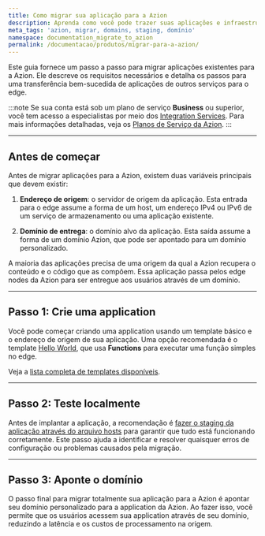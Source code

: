 ```yaml
---
title: Como migrar sua aplicação para a Azion
description: Aprenda como você pode trazer suas aplicações e infraestrutura para a Azion.
meta_tags: 'azion, migrar, domains, staging, domínio'
namespace: documentation_migrate_to_azion
permalink: /documentacao/produtos/migrar-para-a-azion/
---
```


Este guia fornece um passo a passo para migrar aplicações existentes para a Azion. Ele descreve os requisitos necessários e detalha os passos para uma transferência bem-sucedida de aplicações de outros serviços para o edge.

:::note
Se sua conta está sob um plano de serviço **Business** ou superior, você tem acesso a especialistas por meio dos [Integration Services](/pt-br/documentacao/servicos/solutions-lab/integration-services/). Para mais informações detalhadas, veja os [Planos de Serviço da Azion](https://www.azion.com/pt-br/servicos-profissionais/).
:::

---

## Antes de começar

Antes de migrar aplicações para a Azion, existem duas variáveis principais que devem existir:

1. **Endereço de origem**: o servidor de origem da aplicação. Esta entrada para o edge assume a forma de um host, um endereço IPv4 ou IPv6 de um serviço de armazenamento ou uma aplicação existente.
  <LinkButton link="/pt-br/documentacao/produtos/build/edge-application/origins/" label="Ir para referência de Origins" severity="secondary" target="_blank" />

2. **Domínio de entrega**: o domínio alvo da aplicação. Esta saída assume a forma de um domínio Azion, que pode ser apontado para um domínio personalizado. 
  <LinkButton link="/pt-br/documentacao/produtos/build/edge-application/domains/" label="saiba mais sobre Domains" severity="secondary" target="_blank" />

A maioria das aplicações precisa de uma origem da qual a Azion recupera o conteúdo e o código que as compõem. Essa aplicação passa pelos edge nodes da Azion para ser entregue aos usuários através de um domínio.

<LinkButton link="/pt-br/documentacao/produtos/guias/build/visao-geral/" label="saiba mais sobre applications" severity="secondary" target="_blank" />

---

## Passo 1: Crie uma application

Você pode começar criando uma application usando um template básico e o endereço de origem de sua aplicação. Uma opção recomendada é o template [Hello World](/pt-br/documentacao/produtos/guias/hello-world-template/), que usa **Functions** para executar uma função simples no edge.

<LinkButton link="/pt-br/documentacao/produtos/marketplace/visao-geral-templates-e-integracoes/" label="Ir para referência de Templates" severity="secondary" target="_blank" />

Veja a [lista completa de templates disponíveis](/pt-br/documentacao/produtos/guias/#azion-templates).

---

## Passo 2: Teste localmente

Antes de implantar a aplicação, a recomendação é [fazer o staging da aplicação através do arquivo hosts](/pt-br/documentacao/produtos/guias/testar-edge-application-atraves-do-arquivo-hosts/) para garantir que tudo está funcionando corretamente. Este passo ajuda a identificar e resolver quaisquer erros de configuração ou problemas causados pela migração.

---

## Passo 3: Aponte o domínio

O passo final para migrar totalmente sua aplicação para a Azion é apontar seu domínio personalizado para a application da Azion. Ao fazer isso, você permite que os usuários acessem sua application através de seu domínio, reduzindo a latência e os custos de processamento na origem.

<LinkButton link="/pt-br/documentacao/produtos/guias/apontar-dominio-para-a-azion/" label="consulte o guia de como apontar um domínio" />
